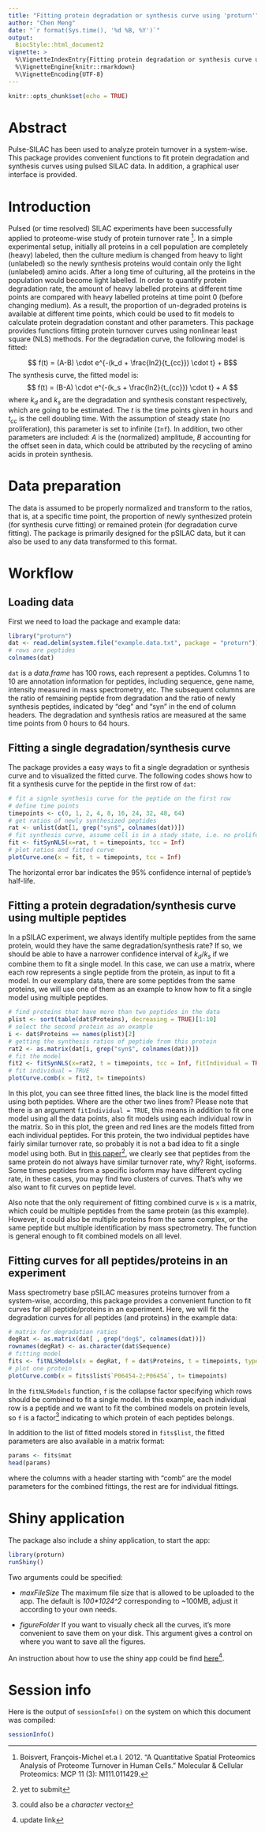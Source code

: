```yaml
---
title: "Fitting protein degradation or synthesis curve using 'proturn'"
author: "Chen Meng"
date: "`r format(Sys.time(), '%d %B, %Y')`"
output: 
  BiocStyle::html_document2
vignette: >
  %\VignetteIndexEntry{Fitting protein degradation or synthesis curve using 'proturn'}
  %\VignetteEngine{knitr::rmarkdown}
  %\VignetteEncoding{UTF-8}  
---
```


```r
knitr::opts_chunk$set(echo = TRUE)
```
# Abstract

Pulse-SILAC has been used to analyze protein turnover in a system-wise. This package 
provides convenient functions to fit protein degradation and synthesis curves
using pulsed SILAC data. In addition, a graphical user interface is provided.

# Introduction

Pulsed (or time resolved) SILAC experiments have been successfully applied to
proteome-wise study of protein turnover rate ^[Boisvert, François-Michel et.a l. 2012. “A Quantitative Spatial Proteomics Analysis of Proteome Turnover in Human Cells.” Molecular & Cellular Proteomics: MCP 11 (3): M111.011429.]. 
In a simple experimental setup,
initially all proteins in a cell population are completely (heavy) labeled, then 
the culture medium is changed from heavy to light (unlabeled) so the newly synthesis 
proteins would contain only the light (unlabeled) amino acids. After a long time of 
culturing, all the proteins in the population would become light labelled. In order to quantify 
protein degradation rate, the amount of heavy labelled proteins at different time points 
are compared with heavy labelled proteins at time point 0 (before changing medium). 
As a result, the proportion of un-degraded proteins is available at different time points, which
could be used to fit models to calculate protein degradation constant and other parameters. 
This package provides functions fitting protein turnover curves using nonlinear least square (NLS) 
methods. For the degradation curve, the following model is fitted:

$$ f(t) = (A-B) \cdot e^{-(k_d + \frac{ln2}{t_{cc}}) \cdot t} + B$$
The synthesis curve, the fitted model is:
$$ f(t) = (B-A) \cdot e^{-(k_s + \frac{ln2}{t_{cc}}) \cdot t} + A $$
where $k_d$ and $k_s$ are the degradation and synthesis constant respectively, which are going to be estimated. The $t$ is the time points given in hours and $t_{cc}$ is the cell doubling time. With the assumption of steady state (no proliferation), this parameter is set to infinite (`Inf`). In addition, two other parameters are included: $A$ is the (normalized) amplitude, $B$ accounting for the offset seen in data, which could be attributed by the recycling of amino acids in protein synthesis.

# Data preparation
The data is assumed to be properly normalized and transform to the ratios, that is, at a specific time point, the proportion of newly synthesized protein (for synthesis curve fitting) or remained protein (for degradation curve fitting). 
The package is primarily designed for the pSILAC data, but it can also be used to any data transformed to this format. 

# Workflow
## Loading data
First we need to load the package and example data:
```r
library("proturn")
dat <- read.delim(system.file("example.data.txt", package = "proturn"))
# rows are peptides
colnames(dat)
```
`dat` is a *data.frame* has 100 rows, each represent a peptides. Columns 1 to 10 are annotation information for peptides, including sequence, gene name, intensity measured in mass spectrometry, etc. The subsequent columns are the ratio of remaining peptide from degradation and the ratio of newly synthesis peptides, indicated by "deg" and "syn" in the end of column headers. The degradation and synthesis ratios are measured at the same time points from 0 hours to 64 hours. 

## Fitting a single degradation/synthesis curve
The package provides a easy ways to fit a single degradation or synthesis curve and to visualized the fitted curve. The following codes shows how to fit a synthesis curve for the peptide in the first row of `dat`:
```r
# fit a signle synthesis curve for the peptide on the first row
# define time points
timepoints <- c(0, 1, 2, 4, 8, 16, 24, 32, 48, 64)
# get ratios of newly synthesized peptides
rat <- unlist(dat[1, grep("syn$", colnames(dat))])
# fit synthesis curve, assume cell is in a stady state, i.e. no proliferation. 
fit <- fitSynNLS(x=rat, t = timepoints, tcc = Inf)
# plot ratios and fitted curve
plotCurve.one(x = fit, t = timepoints, tcc = Inf)
```
The horizontal error bar indicates the 95% confidence internal of peptide's half-life. 

## Fitting a protein degradation/synthesis curve using multiple peptides
In a pSILAC experiment, we always identify multiple peptides from the same protein, would they have the same degradation/synthesis rate? If so, we should be able to have a narrower confidence interval of $k_d$/$k_s$ if we combine them to fit a single model. In this case, we can use a matrix, where each row represents a single peptide from the protein, as input to fit a model. In our exemplary data, there are some peptides from the same proteins, we will use one of them as an example to know how to fit a single model using multiple peptides. 

```r
# find proteins that have more than two peptides in the data
plist <- sort(table(dat$Proteins), decreasing = TRUE)[1:10]
# select the second protein as an example
i <- dat$Proteins == names(plist)[2]
# getting the synthesis ratios of peptide from this protein
rat2 <- as.matrix(dat[i, grep("syn$", colnames(dat))])
# fit the model
fit2 <- fitSynNLS(x=rat2, t = timepoints, tcc = Inf, fitIndividual = TRUE)
# fit individual = TRUE
plotCurve.comb(x = fit2, t= timepoints)
```
In this plot, you can see three fitted lines, the black line is the model fitted using both peptides. Where are the other two lines from? Please note that there is an argument `fitIndividual = TRUE`, this means in addition to fit one model using all the data points, also fit models using each individual row in the matrix. So in this plot, the green and red lines are the models fitted from each individual peptides. For this protein, the two individual peptides have fairly similar turnover rate, so probably it is not a bad idea to fit a single model using both. But in [this paper][ref]^[yet to submit], we clearly see that peptides from the same protein do not always have similar turnover rate, why? Right, isoforms. Some times peptides from a specific isoform may have different cycling rate, in these cases, you may find two clusters of curves. That's why we also want to fit curves on peptide level. 

Also note that the only requirement of fitting combined curve is `x` is a matrix, which could be multiple peptides from the same protein (as this example). However, it could also be multiple proteins from the same complex, or the same peptide but multiple identification by mass spectrometry. The function is general enough to fit combined models on all level.

## Fitting curves for all peptides/proteins in an experiment
Mass spectrometry base pSILAC measures proteins turnover from a system-wise, according, this package provides a convenient function to fit curves for all peptide/proteins in an experiment. Here, we will fit the degradation curves for all peptides (and proteins) in the example data:

```r
# matrix for degradation ratios
degRat <- as.matrix(dat[ , grep("deg$", colnames(dat))])
rownames(degRat) <- as.character(dat$Sequence)
# fitting model
fits <- fitNLSModels(x = degRat, f = dat$Proteins, t = timepoints, type = "deg", tcc = Inf)
# plot one protein
plotCurve.comb(x = fits$list$`P06454-2;P06454`, t= timepoints)
```
In the `fitNLSModels` function, `f` is the collapse factor specifying which rows should be combined to fit a single model. In this example, each individual row is a peptide and we want to fit the combined models on protein levels, so `f` is a factor^[could also be a *character* vector] indicating to which protein of each peptides belongs. 

In addition to the list of fitted models stored in `fits$list`, the fitted parameters are also available in a matrix format:
```r
params <- fits$mat
head(params)
```
where the columns with a header starting with "comb" are the model parameters for the combined fittings, the rest are for individual fittings.

# Shiny application
The package also include a shiny application, to start the app:
```r
library(proturn)
runShiny()
```
Two arguments could be specified:

* *maxFileSize* The maximum file size that is allowed to be uploaded to the app. The default is *100\*1024^2* corresponding to ~100MB, adjust it according to your own needs. 

* *figureFolder* If you want to visually check all the curves, it's more convenient to save them on your disk. This 
argument gives a control on where you want to save all the figures. 

An instruction about how to use the shiny app could be find [here][shinyintro]^[update link].


# Session info {.unnumbered}
Here is the output of `sessionInfo()` on the system on which this
document was compiled:

```r
sessionInfo()
```


[ref]: http://example.com/ "Title"
[shinyintro]: http://example.com/ "Title"